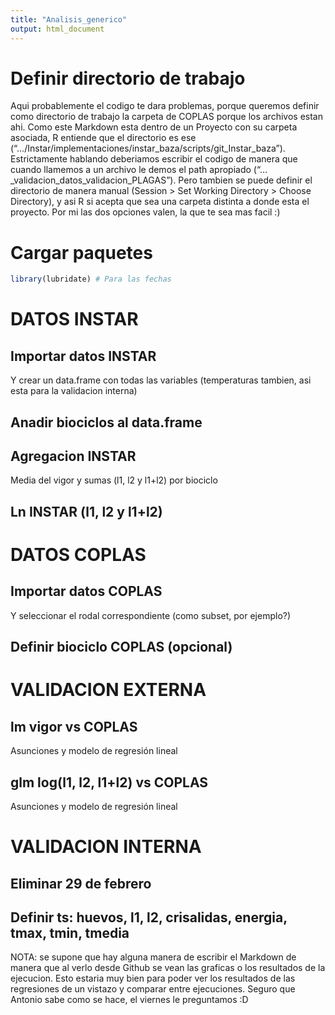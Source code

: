 ```yaml
---
title: "Analisis_generico"
output: html_document
---
```

# Definir directorio de trabajo

Aqui probablemente el codigo te dara problemas, porque queremos definir como directorio de trabajo la carpeta de COPLAS porque los archivos estan ahi. Como este Markdown esta dentro de un Proyecto con su carpeta asociada, R entiende que el directorio es ese (".../Instar/implementaciones/instar_baza/scripts/git_Instar_baza"). Estrictamente hablando deberiamos escribir el codigo de manera que cuando llamemos a un archivo le demos el path apropiado ("...\Instar\calibracion_validacion\fuentes_datos_validacion\COPLAS_PLAGAS"). Pero tambien se puede definir el directorio de manera manual (Session > Set Working Directory > Choose Directory), y asi R si acepta que sea una carpeta distinta a donde esta el proyecto. Por mi las dos opciones valen, la que te sea mas facil :)

# Cargar paquetes
```r
library(lubridate) # Para las fechas
```

# DATOS INSTAR

## Importar datos INSTAR 

Y crear un data.frame con todas las variables (temperaturas tambien, asi esta para la validacion interna)

## Anadir biociclos al data.frame


## Agregacion INSTAR

Media del vigor y sumas (l1, l2 y l1+l2) por biociclo


## Ln INSTAR (l1, l2 y l1+l2)



# DATOS COPLAS

## Importar datos COPLAS 

Y seleccionar el rodal correspondiente (como subset, por ejemplo?)

## Definir biociclo COPLAS (opcional)


# VALIDACION EXTERNA

## lm vigor vs COPLAS

Asunciones y modelo de regresión lineal

## glm log(l1, l2, l1+l2) vs COPLAS

Asunciones y modelo de regresión lineal

# VALIDACION INTERNA

## Eliminar 29 de febrero

## Definir ts: huevos, l1, l2, crisalidas, energia, tmax, tmin, tmedia

NOTA: se supone que hay alguna manera de escribir el Markdown de manera que al verlo desde Github se vean las graficas o los resultados de la ejecucion. Esto estaria muy bien para poder ver los resultados de las regresiones de un vistazo y comparar entre ejecuciones. Seguro que Antonio sabe como se hace, el viernes le preguntamos :D